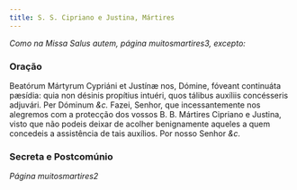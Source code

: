 ```yaml
---
title: S. S. Cipriano e Justina, Mártires
---
```


<em>Como na Missa Salus autem, página muitosmartires3, excepto:</em>

### Oração

<div class="grid grid-cols-2 gap-5">
  <span class="text-justify">
    Beatórum Mártyrum Cypriáni et Justínæ nos, Dómine, fóveant continuáta
    pæsídia: quia non désinis propítius intuéri, quos tálibus auxíliis
    concésseris adjuvári. Per Dóminum <em>&c.</em>
  </span>
  <span class="text-justify">
    Fazei, Senhor, que incessantemente nos alegremos com a protecção dos vossos
    B. B. Mártires Cipriano e Justina, visto que não podeis deixar de acolher
    benignamente aqueles a quem concedeis a assistência de tais auxílios. Por
    nosso Senhor <em>&c.</em>
  </span>
</div>

### Secreta e Postcomúnio 

_Página muitosmartires2_
